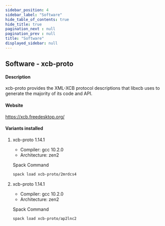 ```yaml
---
sidebar_position: 4
sidebar_label: "Software"
hide_table_of_contents: true
hide_title: true
pagination_next : null
pagination_prev : null
title: "Software"
displayed_sidebar: null
---
```


## Software - xcb-proto


#### Description
xcb-proto provides the XML-XCB protocol descriptions that libxcb uses to generate the majority of its code and API.

#### Website
https://xcb.freedesktop.org/

#### Variants installed

1. xcb-proto 1.14.1

    - Compiler: gcc 10.2.0
    - Architecture: zen2

    Spack Command
    ```bash
    spack load xcb-proto/2mrdcs4
    ```

2. xcb-proto 1.14.1

    - Compiler: gcc 10.2.0
    - Architecture: zen2

    Spack Command
    ```bash
    spack load xcb-proto/ap2lnc2
    ```
